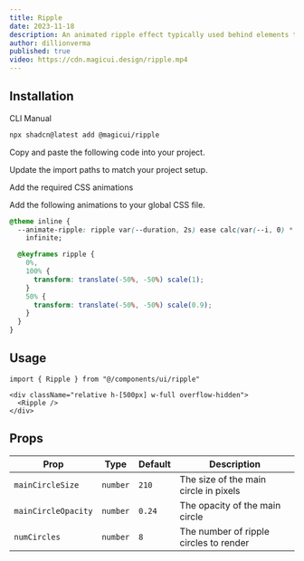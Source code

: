```yaml
---
title: Ripple
date: 2023-11-18
description: An animated ripple effect typically used behind elements to emphasize them.
author: dillionverma
published: true
video: https://cdn.magicui.design/ripple.mp4
---
```


<ComponentPreview name="ripple-demo" />

## Installation

<Tabs defaultValue="cli">

<TabsList>
  <TabsTrigger value="cli">CLI</TabsTrigger>
  <TabsTrigger value="manual">Manual</TabsTrigger>
</TabsList>
<TabsContent value="cli">

```bash
npx shadcn@latest add @magicui/ripple
```

</TabsContent>

<TabsContent value="manual">

<Steps>

<Step>Copy and paste the following code into your project.</Step>

<ComponentSource name="ripple" />

<Step>Update the import paths to match your project setup.</Step>

<Step>Add the required CSS animations</Step>

Add the following animations to your global CSS file.

```css title="app/globals.css" showLineNumbers {2-3, 5-13}
@theme inline {
  --animate-ripple: ripple var(--duration, 2s) ease calc(var(--i, 0) * 0.2s)
    infinite;

  @keyframes ripple {
    0%,
    100% {
      transform: translate(-50%, -50%) scale(1);
    }
    50% {
      transform: translate(-50%, -50%) scale(0.9);
    }
  }
}
```

</Steps>

</TabsContent>

</Tabs>

## Usage

```tsx showLineNumbers
import { Ripple } from "@/components/ui/ripple"
```

```tsx showLineNumbers
<div className="relative h-[500px] w-full overflow-hidden">
  <Ripple />
</div>
```

## Props

| Prop                | Type     | Default | Description                            |
| ------------------- | -------- | ------- | -------------------------------------- |
| `mainCircleSize`    | `number` | `210`   | The size of the main circle in pixels  |
| `mainCircleOpacity` | `number` | `0.24`  | The opacity of the main circle         |
| `numCircles`        | `number` | `8`     | The number of ripple circles to render |
